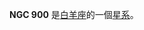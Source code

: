 {{NGCInfoBox|NGCID=NGC 900|發現者=阿爾伯特·馬爾夫|發現日期=1864年9月5日|其他編號=UGC 1843,MCG 4-6-20,ZWG 483.23|曆元=J2000.0|赤經=2時23分32.1秒
|赤緯=26°30'43"|星座=白羊座|星體=星系|星等=14.1|表面亮度=13.7|藍等=15.1}}

'''NGC 900''' 是[[白羊座|白羊座]]的一個[[星系|星系]]。

{{NGCReference|900}}

{{Catalogs|NGC=900}}